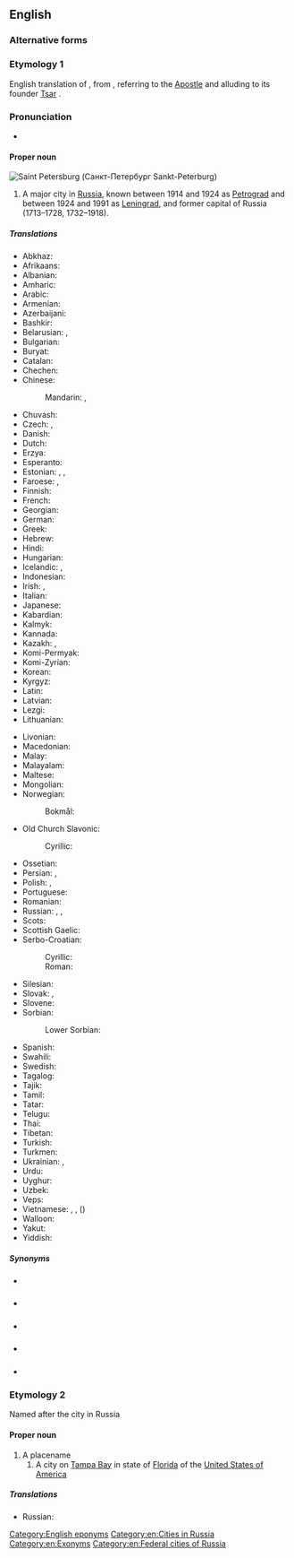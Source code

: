 ==English==
{{wikipedia}}

===Alternative forms===
{{alter|en|St. Petersburg|St Petersburg|St. Petersburgh|St Petersburgh|Saint Petersburgh|St. Petersberg|St Petersberg|Saint Petersberg}}

===Etymology 1===
English translation of {{etyl|ru|en}} {{m|ru|Санкт-Петербу́рг}}, from {{etyl|de|en}} {{m|de|Sankt}} {{m|de|Peter|Peters}}{{m|de|Burg|burg|Saint Peter's City}}, referring to {{w|Saint Peter}} the [[Apostle]] and alluding to its founder [[tsar|Tsar]] {{w|Peter the Great}}.

===Pronunciation===
* {{IPA|/sənt ˈpiːtə(r)zˌbɜː(r)ɡ/|lang=en}}

====Proper noun====
[[Image:Spb collage.JPG|thumb|Saint Petersburg (Санкт-Петербург ''Sankt-Peterburg'')]]
{{en-proper noun|head=[[saint|Saint]] [[Petersburg]]}}

# A major city in [[Russia]], known between 1914 and 1924 as [[Petrograd]] and between 1924 and 1991 as [[Leningrad]], and former capital of Russia (1713–1728, 1732–1918).

=====Translations=====
{{trans-top|city in Russia}}
* Abkhaz: {{t|ab|Санқт-Петербург|sc=Cyrl}}
* Afrikaans: {{t|af|Sint Petersburg}}
* Albanian: {{t|sq|Shën Petersburgu|m}}
* Amharic: {{t|am|ሳንክት ፔቴርቡርግ|sc=Ethi}}
* Arabic: {{t|ar|سَانْت بُطْرُسْبُرْغ|m|tr=sant buṭrusburḡ}}
* Armenian: {{t|hy|Սանկտ Պետերբուրգ}}
* Azerbaijani: {{t|az|Sankt-Peterburq}}
* Bashkir: {{t|ba|Санкт-Петербург|sc=Cyrl}}
* Belarusian: {{t|be|Санкт-Пецярбу́рг|m}}, {{t|be|Пецярбу́рг|m|sc=Cyrl}}
* Bulgarian: {{t|bg|Санкт Петербу́рг|m}}
* Buryat: {{t|bua|Саанкта-Петербүүргэ}}
* Catalan: {{t|ca|Sant Petersburg|m}}
* Chechen: {{t|ce|Петарбух}}
* Chinese:
*: Mandarin: {{t+|cmn|聖彼得堡|sc=Hani}}, {{t+|cmn|圣彼得堡|tr=Shèng-Bǐdebǎo|sc=Hani}}
* Chuvash: {{t|cv|Питӗрпурк|sc=Cyrl}}
* Czech: {{t|cs|Sankt Petěrburg|m}}, {{t+|cs|Petrohrad|m}}
* Danish: {{t|da|Sankt Petersborg}}
* Dutch: {{t+|nl|Sint-Petersburg}}
* Erzya: {{t|myv|Ине-Петрань ош}}
* Esperanto: {{t|eo|Sankt-Peterburgo}}
* Estonian: {{t+|et|Peterburi}}, {{t|et|Sankt-Peterburg}} {{qualifier|rare}}, {{t|et|Piiter}} {{qualifier|historical}}
* Faroese: {{t|fo|St. Pætursborg|f}}, {{t|fo|Sankta Pætursborg|f}}
* Finnish: {{t+|fi|Pietari}}
* French: {{t+|fr|Saint-Pétersbourg|m}}
* Georgian: {{t|ka|სანქტ-პეტერბურგი|sc=Geor}}
* German: {{t+|de|Sankt Petersburg|n}}
* Greek: {{t+|el|Αγία Πετρούπολη|f|sc=Grek}}
* Hebrew: {{t|he|סנט פטרסבורג|tr=sent petersburg}}
* Hindi: {{t|hi|सेंट पीटर्सबर्ग}}
* Hungarian: {{t+|hu|Szentpétervár}}
* Icelandic: {{t|is|Sankti Pétursborg|f}}, {{t|is|Pétursborg|f}}
* Indonesian: {{t|id|St. Petersburg}}
* Irish: {{t|ga|Cathair Pheadair|f}}, {{t|ga|Brí Shan Pheadair|f}}
* Italian: {{t+|it|San Pietroburgo|m}}
* Japanese: {{t|ja|サンクトペテルブルク|tr=Sankuto-Peteruburuku}}
* Kabardian: {{t|kbd|Бытырбыху}}
* Kalmyk: {{t|xal|Санкт-Петербург}}
* Kannada: {{t|kn|ಸೇಂಟ್ ಪೀಟರ್ಸ್‌ಬರ್ಗ್|sc=Knda}}
* Kazakh: {{t|kk|Санкт-Петербург|sc=Cyrl}}, {{t|kk|Сән-Питербор|sc=Cyrl}}
* Komi-Permyak: {{t|koi|Петыркар}}
* Komi-Zyrian: {{t|kpv|Петыркар}}
* Korean: {{t|ko|^상트페테르부르크}}
* Kyrgyz: {{t|ky|Санкт-Петербург|sc=Cyrl}}
* Latin: {{t|la|Petropolis|m}}
* Latvian: {{t|lv|Sanktpēterburga|f}}
* Lezgi: {{t|lez|Санкт-Петербург|sc=Cyrl}}
* Lithuanian: {{t|lt|Sankt Peterburgas|m}}
{{trans-mid}}
* Livonian: {{t|liv|Pētõrburg}}
* Macedonian: {{t|mk|Санкт Пе́тербург|m}}
* Malay: {{t|ms|Saint Petersburg}}
* Malayalam: {{t|ml|സെന്റ് പീറ്റേഴ്സ്ബര്‍ഗ്|sc=Mlym}}
* Maltese: {{t|mt|San Pietruburgu|m}}
* Mongolian: {{t|mn|Санкт-Петербург|sc=Cyrl}}
* Norwegian:
*: Bokmål: {{t|nb|St. Petersburg}}
* Old Church Slavonic:
*: Cyrillic: {{t|cu|Санкт-Пєтєрбѹргъ|m|sc=Cyrs}}
* Ossetian: {{t|os|Бетъырбух|sc=Cyrl}}
* Persian: {{t+|fa|سن پترزبورگ|tr=san peterzburg}}, {{t|fa|پتل پورت|tr=petel port}} {{qualifier|dated}}
* Polish: {{t+|pl|Petersburg|m}}, {{t+|pl|Sankt Petersburg|m}}
* Portuguese: {{t|pt|São Petersburgo|f}}
* Romanian: {{t|ro|Petersburg}}
* Russian: {{t+|ru|Санкт-Петербу́рг|m}}, {{t+|ru|Петербу́рг|m}}, {{t+|ru|Пи́тер|m}} {{qualifier|colloquial}}
* Scots: {{t|sco|Saunt Petersburg}}
* Scottish Gaelic: {{t|gd|Brìgh Naoimh Pheadair|f}}
* Serbo-Croatian:
*: Cyrillic: {{t|sh|Санкт Петербург|m|sc=Cyrl}}
*: Roman: {{t+|sh|Sankt Peterburg|m}}
* Silesian: {{t|szl|Pejtersburg|m}}
* Slovak: {{t|sk|Sankt Peterburg|m}}, {{t|sk|Petrohrad|m}}
* Slovene: {{t|sl|Sankt Peterburg|m}}
* Sorbian:
*: Lower Sorbian: {{t|dsb|Sankt Petersburg|m}}
* Spanish: {{t+|es|San Petersburgo|m}}
* Swahili: {{t|sw|Sankt Peterburg}}
* Swedish: {{t+|sv|Sankt Petersburg}}
* Tagalog: {{t|tl|San Petersburgo}}
* Tajik: {{t|tg|Санкт-Петербург|sc=Cyrl}}
* Tamil: {{t|ta|சென் பீட்டர்ஸ்பேர்க்}}
* Tatar: {{t|tt|Санкт-Петербург|sc=Cyrl}}
* Telugu: {{t|te|సెయింట్ పీటర్స్‌బర్గ్}}
* Thai: {{t|th|เซนต์ปีเตอร์สเบิร์ก}}
* Tibetan: {{t|bo|སན་པི་ཏི་པོག|sc=Tibt}}
* Turkish: {{t|tr|St. Petersburg}}
* Turkmen: {{t|tk|Sankt-Peterburg}}
* Ukrainian: {{t|uk|Санкт-Петербу́рг|m}}, {{t|uk|Петербу́рг|m|sc=Cyrl}}
* Urdu: {{t|ur|سینٹ پیٹرز برگ}}
* Uyghur: {{t|ug|سانكت پېتېربۇرگ|sc=ug-Arab}}
* Uzbek: {{t|uz|Sankt-Peterburg}}
* Veps: {{t|vep|Piter}}
* Vietnamese: {{t|vi|Sankt-Peterburg}}, {{t|vi|Xanh Pê-téc-bua}}, {{t|vi|Thành Bỉ Đắc}} ({{t|vi|城彼得}})
* Walloon: {{t|wa|Sint Petersbork}}
* Yakut: {{t|sah|Санкт-Петербург|sc=Cyrl}}
* Yiddish: {{t|yi|פּעטערבורג|sc=Hebr}}
{{trans-bottom}}

=====Synonyms=====
* {{l|en|Petersburg}} {{qualifier|informal}}
* {{l|en|Piter}} {{qualifier|colloquial}}
* {{l|en|Sankt-Peterburg}} {{qualifier|transliteration}}
* {{l|en|Leningrad}} {{qualifier|historical name of the city, still the name of the surrounding oblast}}
* {{l|en|Petrograd}} {{qualifier|historical name of the city, name of a region in the city}}

===Etymology 2===
Named after the city in Russia

====Proper noun====
{{en-proper-noun}}

# A placename
## A city on [[Tampa Bay]] in state of [[Florida]] of the [[United States of America]]

=====Translations=====
{{trans-top|city in Florida, US}}
{{trans-mid}}
* Russian: {{t+|ru|Сент-Пи́терсберг|m}}
{{trans-bottom}}

[[Category:English eponyms]]
[[Category:en:Cities in Russia]]
[[Category:en:Exonyms]]
[[Category:en:Federal cities of Russia]]